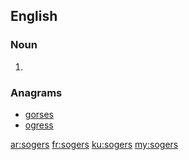 ==English==

===Noun===
{{head|en|noun plural form}}

# {{plural of|soger|lang=en}}

===Anagrams===
* [[gorses#English|gorses]]
* [[ogress#English|ogress]]

[[ar:sogers]]
[[fr:sogers]]
[[ku:sogers]]
[[my:sogers]]